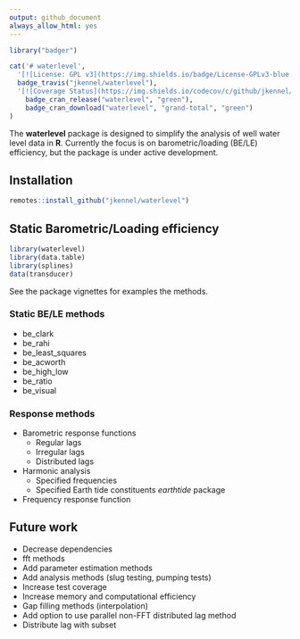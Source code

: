 ```yaml
---
output: github_document
always_allow_html: yes
---
```




```r
library("badger")
```


```r

cat('# waterlevel',
  '[![License: GPL v3](https://img.shields.io/badge/License-GPLv3-blue.svg)](https://www.gnu.org/licenses/gpl-3.0)',
  badge_travis("jkennel/waterlevel"),
  '[![Coverage Status](https://img.shields.io/codecov/c/github/jkennel/waterlevel/master.svg)](https://codecov.io/github/jkennel/waterlevel?branch=master)',
	badge_cran_release("waterlevel", "green"),
	badge_cran_download("waterlevel", "grand-total", "green")
)
```

The **waterlevel** package is designed to simplify the analysis of well water level data in **R**.  Currently the focus is on barometric/loading (BE/LE) efficiency, but the package is under active development.

## Installation

```r
remotes::install_github("jkennel/waterlevel")
```

## Static Barometric/Loading efficiency

```r
library(waterlevel)
library(data.table)
library(splines)
data(transducer)
```

See the package vignettes for examples the methods.

### Static BE/LE methods 

- be_clark
- be_rahi
- be_least_squares
- be_acworth
- be_high_low
- be_ratio
- be_visual

### Response methods 

- Barometric response functions
    - Regular lags
    - Irregular lags
    - Distributed lags
- Harmonic analysis 
    - Specified frequencies 
    - Specified Earth tide constituents *earthtide* package
- Frequency response function


## Future work ##

- Decrease dependencies
- fft methods
- Add parameter estimation methods
- Add analysis methods (slug testing, pumping tests)
- Increase test coverage
- Increase memory and computational efficiency
- Gap filling methods (interpolation)
- Add option to use parallel non-FFT distributed lag method
- Distribute lag with subset

